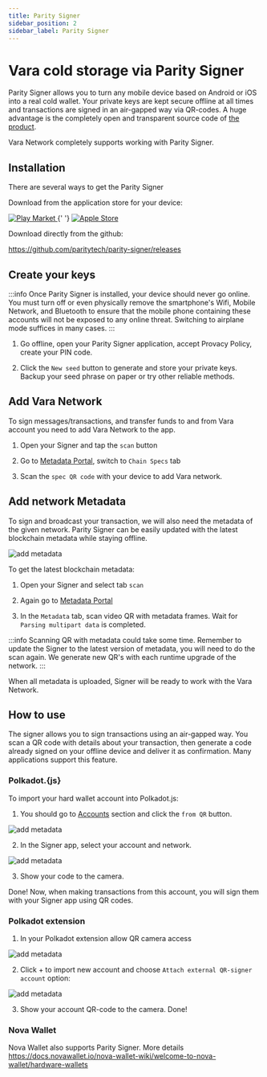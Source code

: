 ```yaml
---
title: Parity Signer
sidebar_position: 2
sidebar_label: Parity Signer
---
```



# Vara cold storage via Parity Signer

Parity Signer allows you to turn any mobile device based on Android or iOS into a real cold wallet. Your private keys are kept secure offline at all times and transactions are signed in an air-gapped way via QR-codes. A huge advantage is the completely open and transparent source code of [the product](https://github.com/paritytech/parity-signer).

Vara Network completely supports working with Parity Signer.

## Installation

There are several ways to get the Parity Signer

Download from the application store for your device:

<div align="left">
  <a href="https://play.google.com/store/apps/details?id=io.parity.signer">
    <img src={googleURL} alt="Play Market" />
  </a>{' '}
  <a href="https://itunes.apple.com/us/app/parity-signer/id1218174838">
    <img src={appleURL} alt="Apple Store" />
  </a>
</div>

Download directly from the github:

https://github.com/paritytech/parity-signer/releases

## Create your keys

:::info
Once Parity Signer is installed, your device should never go online. You must turn off or even physically remove the smartphone's Wifi, Mobile Network, and Bluetooth to ensure that the mobile phone containing these accounts will not be exposed to any online threat. Switching to airplane mode suffices in many cases.
:::

1. Go offline, open your Parity Signer application, accept Provacy Policy, create your PIN code.

2. Click the `New seed` button to generate and store your private keys. Backup your seed phrase on paper or try other reliable methods.

## Add Vara Network

To sign messages/transactions, and transfer funds to and from Vara account you need to add Vara Network to the app.

1. Open your Signer and tap the `scan` button

2. Go to [Metadata Portal](https://metadata.vara-network.io/#/vara), switch to `Chain Specs` tab

3. Scan the `spec QR code` with your device to add Vara network.

## Add network Metadata

To sign and broadcast your transaction, we will also need the metadata of the given network. Parity Signer can be easily updated with the latest blockchain metadata while staying offline.

![add metadata](./img/parity-signer-phone-4.png)

To get the latest blockchain metadata:

1. Open your Signer and select tab `scan`

2. Again go to [Metadata Portal](https://metadata.vara-network.io/#/vara)

3. In the `Metadata` tab, scan video QR with metadata frames. Wait for `Parsing multipart data` is completed.

:::info
Scanning QR with metadata could take some time. Remember to update the Signer to the latest version of metadata, you will need to do the scan again. We generate new QR's with each runtime upgrade of the network.
:::

When all metadata is uploaded, Signer will be ready to work with the Vara Network.

## How to use

The signer allows you to sign transactions using an air-gapped way. You scan a QR code with details about your transaction, then generate a code already signed on your offline device and deliver it as confirmation. Many applications support this feature.

### Polkadot.{js}

To import your hard wallet account into Polkadot.js:

1. You should go to [Accounts](https://polkadot.js.org/apps/#/accounts) section and click the `from QR` button.

![add metadata](./img/polkadtot-via-qr.png)

2. In the Signer app, select your account and network.

![add metadata](./img/signer-acc.png)

3. Show your code to the camera.

Done! Now, when making transactions from this account, you will sign them with your Signer app using QR codes.

### Polkadot extension

1. In your Polkadot extension allow QR camera access

![add metadata](./img/p-ext-1.png)

2. Click + to import new account and choose `Attach external QR-signer account` option:

![add metadata](./img/p-ext-2.png)

3. Show your account QR-code to the camera. Done!

### Nova Wallet

Nova Wallet also supports Parity Signer. More details https://docs.novawallet.io/nova-wallet-wiki/welcome-to-nova-wallet/hardware-wallets

